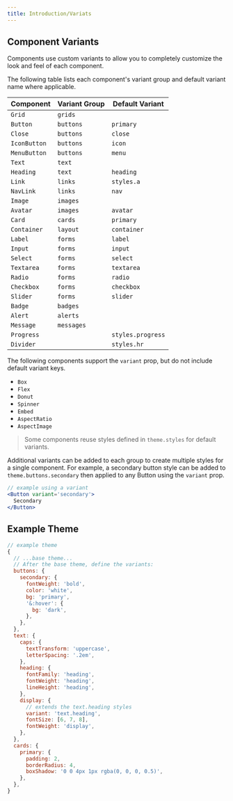```yaml
---
title: Introduction/Variats
---
```


## Component Variants

Components use custom variants to allow you to completely customize the look and feel of each component.

The following table lists each component's variant group and default variant name where applicable.

Component | Variant Group | Default Variant
---|---|---
`Grid` | `grids` |
`Button` | `buttons` | `primary`
`Close` | `buttons` | `close`
`IconButton` | `buttons` | `icon`
`MenuButton` | `buttons` | `menu`
`Text` | `text` |
`Heading` | `text` | `heading`
`Link` | `links` | `styles.a`
`NavLink` | `links` | `nav`
`Image` | `images` |
`Avatar` | `images` | `avatar`
`Card` | `cards` | `primary`
`Container` | `layout` | `container`
`Label` | `forms` | `label`
`Input` | `forms` | `input`
`Select` | `forms` | `select`
`Textarea` | `forms` | `textarea`
`Radio` | `forms` | `radio`
`Checkbox` | `forms` | `checkbox`
`Slider` | `forms` | `slider`
`Badge` | `badges` |
`Alert` | `alerts` |
`Message` | `messages` |
`Progress` |  | `styles.progress`
`Divider` | | `styles.hr`

The following components support the `variant` prop, but do not include default variant keys.

- `Box`
- `Flex`
- `Donut`
- `Spinner`
- `Embed`
- `AspectRatio`
- `AspectImage`


> Some components reuse styles defined in `theme.styles` for default variants.


Additional variants can be added to each group to create multiple styles for a single component.
For example, a secondary button style can be added to `theme.buttons.secondary` then applied to any Button using the `variant` prop.

```jsx
// example using a variant
<Button variant='secondary'>
  Secondary
</Button>
```

## Example Theme

```js
// example theme
{
  // ...base theme...
  // After the base theme, define the variants:
  buttons: {
    secondary: {
      fontWeight: 'bold',
      color: 'white',
      bg: 'primary',
      '&:hover': {
        bg: 'dark',
      },
    },
  },
  text: {
    caps: {
      textTransform: 'uppercase',
      letterSpacing: '.2em',
    },
    heading: {
      fontFamily: 'heading',
      fontWeight: 'heading',
      lineHeight: 'heading',
    },
    display: {
      // extends the text.heading styles
      variant: 'text.heading',
      fontSize: [6, 7, 8],
      fontWeight: 'display',
    },
  },
  cards: {
    primary: {
      padding: 2,
      borderRadius: 4,
      boxShadow: '0 0 4px 1px rgba(0, 0, 0, 0.5)',
    },
  },
}
```
